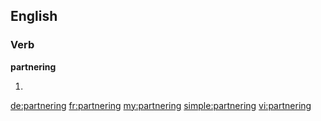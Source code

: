 ==English==

===Verb===
'''partnering'''

# {{present participle of|partner}}

[[de:partnering]]
[[fr:partnering]]
[[my:partnering]]
[[simple:partnering]]
[[vi:partnering]]